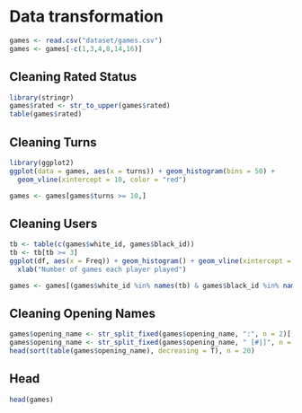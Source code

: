 # Data transformation

```r
games <- read.csv("dataset/games.csv")
games <- games[-c(1,3,4,8,14,16)]
```

## Cleaning Rated Status
```r
library(stringr)
games$rated <- str_to_upper(games$rated)
table(games$rated)
```

## Cleaning Turns
```r
library(ggplot2)
ggplot(data = games, aes(x = turns)) + geom_histogram(bins = 50) +
  geom_vline(xintercept = 10, color = "red")

games <- games[games$turns >= 10,]
```


## Cleaning Users
```r
tb <- table(c(games$white_id, games$black_id))
tb <- tb[tb >= 3]
ggplot(df, aes(x = Freq)) + geom_histogram() + geom_vline(xintercept = 3, color = "red") +
  xlab("Number of games each player played")

games <- games[(games$white_id %in% names(tb) & games$black_id %in% names(tb) ),]
```

## Cleaning Opening Names
```r
games$opening_name <- str_split_fixed(games$opening_name, ":", n = 2)[,1]
games$opening_name <- str_split_fixed(games$opening_name, " [#|]", n = 2)[,1]
head(sort(table(games$opening_name), decreasing = T), n = 20)
```

## Head
```r
head(games)
```


